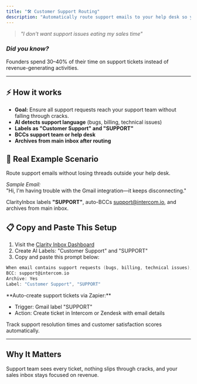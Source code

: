 ```yaml
---
title: "🛠️ Customer Support Routing"
description: "Automatically route support emails to your help desk so you can focus on revenue-generating activities."
---
```


> _"I don't want support issues eating my sales time"_

### _Did you know?_

Founders spend 30–40% of their time on support tickets instead of revenue-generating activities.

---

## ⚡️ How it works

- **Goal:** Ensure all support requests reach your support team without falling through cracks.
- **AI detects support language** (bugs, billing, technical issues)
- **Labels as "Customer Support" and "SUPPORT"**
- **BCCs support team or help desk**
- **Archives from main inbox after routing**

## 🔮 Real Example Scenario

Route support emails without losing threads outside your help desk.

_Sample Email:_\
"Hi, I'm having trouble with the Gmail integration—it keeps disconnecting."

ClarityInbox labels **"SUPPORT"**, auto-BCCs [support@intercom.io](mailto:support@intercom.io), and archives from main inbox.

## 📋 Copy and Paste This Setup

1. Visit the [Clarity Inbox Dashboard](https://app.clarityinbox.com/dashboard)
2. Create AI Labels: "Customer Support" and "SUPPORT"
3. Copy and paste this prompt below:

<CodeGroup>

```c Copy & Edit Prompt
When email contains support requests (bugs, billing, technical issues), 
BCC: support@intercom.io 
Archive: Yes 
Label: "Customer Support", "SUPPORT"
```

</CodeGroup>

<Accordion title="Advanced: Auto-create Tickets">
  **Auto-create support tickets via Zapier:**

  - Trigger: Gmail label "SUPPORT"
  - Action: Create ticket in Intercom or Zendesk with email details
</Accordion>

<Accordion title="Future Enhancement">
  Track support resolution times and customer satisfaction scores automatically.
</Accordion>

---

## Why It Matters

Support team sees every ticket, nothing slips through cracks, and your sales inbox stays focused on revenue.